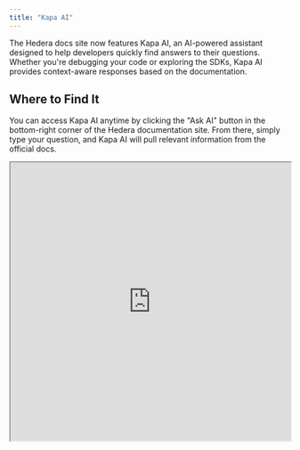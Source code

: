 ---
title: "Kapa AI"
---


The Hedera docs site now features Kapa AI, an AI-powered assistant designed to help developers quickly find answers to their questions. Whether you're debugging your code or exploring the SDKs, Kapa AI provides context-aware responses based on the documentation.

## **Where to Find It**

You can access Kapa AI anytime by clicking the "Ask AI" button in the bottom-right corner of the Hedera documentation site. From there, simply type your question, and Kapa AI will pull relevant information from the official docs.

<iframe 
  src="https://cdn.iframe.ly/i06OHlT" 
  width="100%" 
  height="500px" 
  style={{ border: 'none' }}
></iframe>